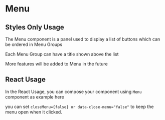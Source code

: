 
<Meta of={MenuStories} />

# Menu

## Styles Only Usage

The Menu component is a panel used to display a list of buttons which can be ordered in Menu Groups

Each Menu Group can have a title shown above the list

More features will be added to Menu in the future

<Canvas of={MenuStories.StylesOnlyUsage} />

<RenderHtmlMarkup of={MenuStories.StylesOnlyUsage} />

## React Usage

In the React Usage, you can compose your component using `Menu` component as example here

you can set `closeMenu={false} or data-close-menu="false"` to keep the menu open when it clicked.

<Canvas of={MenuStories.ReactUsage} />

<RenderHtmlMarkup of={MenuStories.ReactUsage} />

